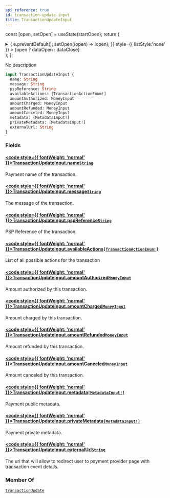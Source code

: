 ```yaml
---
api_reference: true
id: transaction-update-input
title: TransactionUpdateInput
---
```






const [open, setOpen] = useState(startOpen);
return (
<details {...(open ? { open: true } : {})} className="details" style={{ border:'none', boxShadow:'none', background:'var(--ifm-background-color)' }}>
<summary
onClick={(e) => {
e.preventDefault();
setOpen((open) => !open);
}}
style={{ listStyle:'none' }} >
{open ? dataOpen : dataClose}
</summary>
{open && children}
</details>
);
};

No description

```graphql
input TransactionUpdateInput {
  name: String
  message: String
  pspReference: String
  availableActions: [TransactionActionEnum!]
  amountAuthorized: MoneyInput
  amountCharged: MoneyInput
  amountRefunded: MoneyInput
  amountCanceled: MoneyInput
  metadata: [MetadataInput!]
  privateMetadata: [MetadataInput!]
  externalUrl: String
}
```

### Fields

#### [<code style={{ fontWeight: 'normal' }}>TransactionUpdateInput.<b>name</b></code>](#)<Bullet />[`String`](../../../api-reference/miscellaneous/scalars/string.mdx) <Badge class="badge badge--secondary" text="scalar"/> <Badge class="badge badge--secondary" text="miscellaneous"/>

Payment name of the transaction.

#### [<code style={{ fontWeight: 'normal' }}>TransactionUpdateInput.<b>message</b></code>](#)<Bullet />[`String`](../../../api-reference/miscellaneous/scalars/string.mdx) <Badge class="badge badge--secondary" text="scalar"/> <Badge class="badge badge--secondary" text="miscellaneous"/>

The message of the transaction.

#### [<code style={{ fontWeight: 'normal' }}>TransactionUpdateInput.<b>pspReference</b></code>](#)<Bullet />[`String`](../../../api-reference/miscellaneous/scalars/string.mdx) <Badge class="badge badge--secondary" text="scalar"/> <Badge class="badge badge--secondary" text="miscellaneous"/>

PSP Reference of the transaction.

#### [<code style={{ fontWeight: 'normal' }}>TransactionUpdateInput.<b>availableActions</b></code>](#)<Bullet />[`[TransactionActionEnum!]`](../../../api-reference/payments/enums/transaction-action-enum.mdx) <Badge class="badge badge--secondary" text="list"/> <Badge class="badge badge--secondary" text="enum"/> <Badge class="badge badge--secondary" text="payments"/>

List of all possible actions for the transaction

#### [<code style={{ fontWeight: 'normal' }}>TransactionUpdateInput.<b>amountAuthorized</b></code>](#)<Bullet />[`MoneyInput`](../../../api-reference/miscellaneous/inputs/money-input.mdx) <Badge class="badge badge--secondary" text="input"/> <Badge class="badge badge--secondary" text="miscellaneous"/>

Amount authorized by this transaction.

#### [<code style={{ fontWeight: 'normal' }}>TransactionUpdateInput.<b>amountCharged</b></code>](#)<Bullet />[`MoneyInput`](../../../api-reference/miscellaneous/inputs/money-input.mdx) <Badge class="badge badge--secondary" text="input"/> <Badge class="badge badge--secondary" text="miscellaneous"/>

Amount charged by this transaction.

#### [<code style={{ fontWeight: 'normal' }}>TransactionUpdateInput.<b>amountRefunded</b></code>](#)<Bullet />[`MoneyInput`](../../../api-reference/miscellaneous/inputs/money-input.mdx) <Badge class="badge badge--secondary" text="input"/> <Badge class="badge badge--secondary" text="miscellaneous"/>

Amount refunded by this transaction.

#### [<code style={{ fontWeight: 'normal' }}>TransactionUpdateInput.<b>amountCanceled</b></code>](#)<Bullet />[`MoneyInput`](../../../api-reference/miscellaneous/inputs/money-input.mdx) <Badge class="badge badge--secondary" text="input"/> <Badge class="badge badge--secondary" text="miscellaneous"/>

Amount canceled by this transaction.

#### [<code style={{ fontWeight: 'normal' }}>TransactionUpdateInput.<b>metadata</b></code>](#)<Bullet />[`[MetadataInput!]`](../../../api-reference/miscellaneous/inputs/metadata-input.mdx) <Badge class="badge badge--secondary" text="list"/> <Badge class="badge badge--secondary" text="input"/> <Badge class="badge badge--secondary" text="miscellaneous"/>

Payment public metadata.

#### [<code style={{ fontWeight: 'normal' }}>TransactionUpdateInput.<b>privateMetadata</b></code>](#)<Bullet />[`[MetadataInput!]`](../../../api-reference/miscellaneous/inputs/metadata-input.mdx) <Badge class="badge badge--secondary" text="list"/> <Badge class="badge badge--secondary" text="input"/> <Badge class="badge badge--secondary" text="miscellaneous"/>

Payment private metadata.

#### [<code style={{ fontWeight: 'normal' }}>TransactionUpdateInput.<b>externalUrl</b></code>](#)<Bullet />[`String`](../../../api-reference/miscellaneous/scalars/string.mdx) <Badge class="badge badge--secondary" text="scalar"/> <Badge class="badge badge--secondary" text="miscellaneous"/>

The url that will allow to redirect user to payment provider page with transaction event details.

### Member Of

[`transactionUpdate`](../../../api-reference/payments/mutations/transaction-update.mdx) <Badge class="badge badge--secondary" text="mutation"/>

